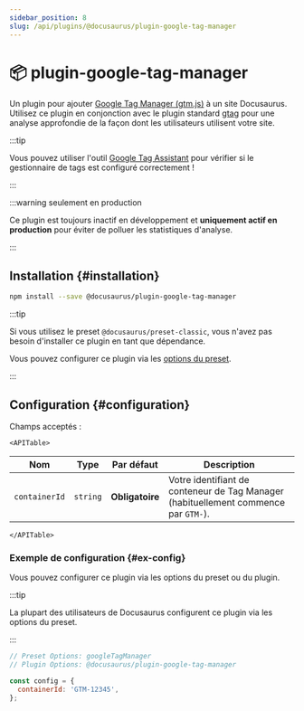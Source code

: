 ```yaml
---
sidebar_position: 8
slug: /api/plugins/@docusaurus/plugin-google-tag-manager
---
```


# 📦 plugin-google-tag-manager


Un plugin pour ajouter [Google Tag Manager (gtm.js)](https://developers.google.com/tag-platform/tag-manager) à un site Docusaurus. Utilisez ce plugin en conjonction avec le plugin standard [gtag](./plugin-google-gtag.mdx) pour une analyse approfondie de la façon dont les utilisateurs utilisent votre site.

:::tip

Vous pouvez utiliser l'outil [Google Tag Assistant](https://tagassistant.google.com/) pour vérifier si le gestionnaire de tags est configuré correctement !

:::

:::warning seulement en production

Ce plugin est toujours inactif en développement et **uniquement actif en production** pour éviter de polluer les statistiques d'analyse.

:::

## Installation {#installation}

```bash npm2yarn
npm install --save @docusaurus/plugin-google-tag-manager
```

:::tip

Si vous utilisez le preset `@docusaurus/preset-classic`, vous n'avez pas besoin d'installer ce plugin en tant que dépendance.

Vous pouvez configurer ce plugin via les [options du preset](../../using-plugins.mdx#docusauruspreset-classic).

:::

## Configuration {#configuration}

Champs acceptés :

```mdx-code-block
<APITable>
```

| Nom           | Type     | Par défaut      | Description                                                                         |
| ------------- | -------- | --------------- | ----------------------------------------------------------------------------------- |
| `containerId` | `string` | **Obligatoire** | Votre identifiant de conteneur de Tag Manager (habituellement commence par `GTM-`). |

```mdx-code-block
</APITable>
```

### Exemple de configuration {#ex-config}

Vous pouvez configurer ce plugin via les options du preset ou du plugin.

:::tip

La plupart des utilisateurs de Docusaurus configurent ce plugin via les options du preset.

:::

```js config-tabs
// Preset Options: googleTagManager
// Plugin Options: @docusaurus/plugin-google-tag-manager

const config = {
  containerId: 'GTM-12345',
};
```
